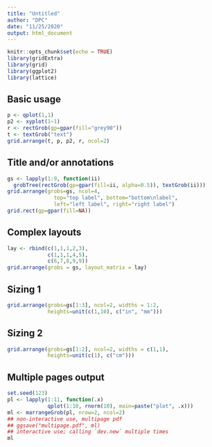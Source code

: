 ```yaml
---
title: "Untitled"
author: "DPC"
date: "11/25/2020"
output: html_document
---
```


```r
knitr::opts_chunk$set(echo = TRUE)
library(gridExtra)
library(grid)
library(ggplot2)
library(lattice)
```


## Basic usage

```r
p <- qplot(1,1)
p2 <- xyplot(1~1)
r <- rectGrob(gp=gpar(fill="grey90"))
t <- textGrob("text")
grid.arrange(t, p, p2, r, ncol=2)
```


## Title and/or annotations

```r
gs <- lapply(1:9, function(ii) 
  grobTree(rectGrob(gp=gpar(fill=ii, alpha=0.5)), textGrob(ii)))
grid.arrange(grobs=gs, ncol=4, 
               top="top label", bottom="bottom\nlabel", 
               left="left label", right="right label")
grid.rect(gp=gpar(fill=NA))
```

## Complex layouts

```r
lay <- rbind(c(1,1,1,2,3),
             c(1,1,1,4,5),
             c(6,7,8,9,9))
grid.arrange(grobs = gs, layout_matrix = lay)
```

## Sizing 1

```r
grid.arrange(grobs=gs[1:3], ncol=2, widths = 1:2, 
             heights=unit(c(1,10), c("in", "mm")))
```


## Sizing 2


```r
grid.arrange(grobs=gs[1:2], ncol=2, widths = c(1,1), 
             heights=unit(c(1), c("cm")))
```


## Multiple pages output

```r
set.seed(123)
pl <- lapply(1:11, function(.x) 
             qplot(1:10, rnorm(10), main=paste("plot", .x)))
ml <- marrangeGrob(pl, nrow=2, ncol=2)
## non-interactive use, multipage pdf
## ggsave("multipage.pdf", ml)
## interactive use; calling `dev.new` multiple times
ml
```